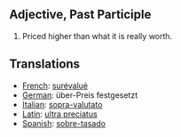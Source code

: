 == Adjective, Past Participle ==

#Priced higher than what it is really worth.

==Translations==

*[[French]]: [[surévalué]]
*[[German]]: über-Preis festgesetzt
*[[Italian]]: [[sopra-valutato]]
*[[Latin]]: [[ultra preciatus]]
*[[Spanish]]: [[sobre-tasado]]